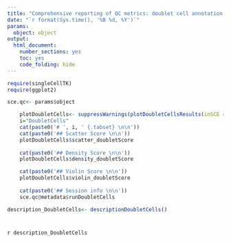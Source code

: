 ```yaml
---
title: "Comprehensive reporting of QC metrics: doublet cell annotation using scran doublet??ells"
date: "`r format(Sys.time(), '%B %d, %Y')`"
params: 
  object: object
output:
  html_document:
    number_sections: yes
    toc: yes
    code_folding: hide
---
```


```r
require(singleCellTK)
require(ggplot2)
```

```r
sce.qc<- params$object
```

```r
    plotDoubletCells<- suppressWarnings(plotDoubletCellsResults(inSCE = sce.qc, reducedDimName = "UMAP"))
    i="DoubletCells"
    cat(paste0('# ', i, ' {.tabset} \n\n'))
    cat(paste0('## Scatter Score \n\n'))
    plotDoubletCells$scatter_doubletScore
   
    cat(paste0('## Density Score \n\n'))
    plotDoubletCells$density_doubletScore

    cat(paste0('## Violin Score \n\n'))
    plotDoubletCells$violin_doubletScore
    
    cat(paste0('## Session info \n\n'))
    sce.qc@metadata$runDoubletCells
```

```r
description_DoubletCells<- descriptionDoubletCells()
```

# {.unlisted .unnumbered .toc-ignore}
`r description_DoubletCells`
